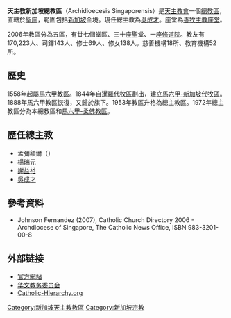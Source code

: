 {{Infobox Roman Catholic diocese
|name = 新加坡
|jurisdiction = 總教區
|latin = Archidioecesis Singaporensis
|border = catholic
|image = Cathedral of the Good Shepherd 14, Jan 06.JPG
|caption = 善牧主教座堂
|location = {{SIN}}
|territory = {{SIN}}
|population = 17万
|rite = [[罗马礼|罗马礼]]
|patron = 
|province = 
|established = 1972年
|cathedral = [[善牧主教座堂|善牧主教座堂]]
|co-cathedral =
|leadership = 總主教
|website = https://www.catholic.sg/
|pope = {{incumbent pope}}
|metropolitan = [[吳成才|吳成才]]
|ordinary = 
|coadjutor archbishop =
|coadjutor bishop =
|auxiliary =
|emeritus = [[謝益裕|謝益裕]]
|vicar general = [[陳崇文|陳崇文]]蒙席
}}

'''天主教新加坡總教區'''（Archidioecesis Singaporensis）是[[天主教會|天主教會]]一個[[總教區|總教區]]，直轄於[[聖座|聖座]]，範圍包括[[新加坡|新加坡]]全境。現任總主教為[[吳成才|吳成才]]。座堂為[[善牧主教座堂|善牧主教座堂]]。

2006年教區分為五區，有廿七個堂區、三十座聖堂、一座[[修道院|修道院]]。教友有170,223人、司鐸143人、修士69人、修女138人。慈善機構18所、教育機構52所。

== 歷史 ==
1558年起屬[[馬六甲教區|馬六甲教區]]。1844年自[[暹羅代牧區|暹羅代牧區]]劃出，建立[[馬六甲-新加坡代牧區|馬六甲-新加坡代牧區]]。1888年馬六甲教區恢復，又歸於旗下。1953年教區升格為總主教區。1972年總主教區分為本總教區和[[天主教馬六甲-柔佛教區|馬六甲-柔佛教區]]。
==歷任總主教==
*孟彌額爾（{{le|奧爾科曼迪|Michel Olçomendy|Michel Olçomendy}}）
*[[楊瑞元|楊瑞元]]
*[[謝益裕|謝益裕]]
*[[吳成才|吳成才]]

== 參考資料 ==
* Johnson Fernandez (2007), Catholic Church Directory 2006 - Archdiocese of Singapore, The Catholic News Office, ISBN 983-3201-00-8

== 外部链接 ==
* [https://www.catholic.sg/ 官方網站] {{Wayback|url=https://www.catholic.sg/ |date=20201101072611 }}
* [https://www.cams.org.sg 华文教务委员会] {{Wayback|url=https://www.cams.org.sg/ |date=20191023062128 }}
* [http://www.catholic-hierarchy.org/diocese/dsngp.html Catholic-Hierarchy.org] {{Wayback|url=http://www.catholic-hierarchy.org/diocese/dsngp.html |date=20210125041137 }}

{{天主教馬來西亞-新加坡-汶萊教省}}

[[Category:新加坡天主教教區|Category:新加坡天主教教區]]
[[Category:新加坡宗教|Category:新加坡宗教]]